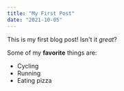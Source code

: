 ```yaml
---
title: "My First Post"
date: "2021-10-05"
---
```


This is my first blog post! Isn't it *great*?

Some of my **favorite** things are:

* Cycling
* Running
* Eating pizza